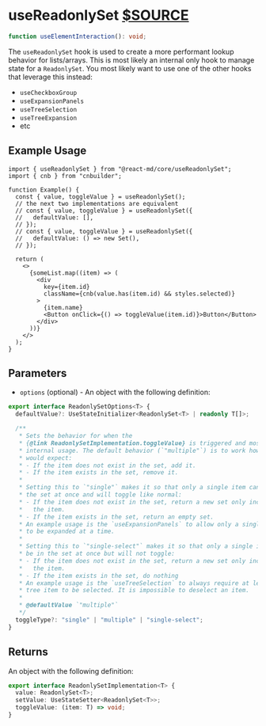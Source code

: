 # useReadonlySet [$SOURCE](packages/core/src/useReadonlySet.ts)

```ts disableTransform
function useElementInteraction(): void;
```

The `useReadonlySet` hook is used to create a more performant lookup
behavior for lists/arrays. This is most likely an internal only hook to
manage state for a `ReadonlySet`. You most likely want to use one of the
other hooks that leverage this instead:

- `useCheckboxGroup`
- `useExpansionPanels`
- `useTreeSelection`
- `useTreeExpansion`
- etc

## Example Usage

```tsx
import { useReadonlySet } from "@react-md/core/useReadonlySet";
import { cnb } from "cnbuilder";

function Example() {
  const { value, toggleValue } = useReadonlySet();
  // the next two implementations are equivalent
  // const { value, toggleValue } = useReadonlySet({
  //   defaultValue: [],
  // });
  // const { value, toggleValue } = useReadonlySet({
  //   defaultValue: () => new Set(),
  // });

  return (
    <>
      {someList.map((item) => (
        <div
          key={item.id}
          className={cnb(value.has(item.id) && styles.selected)}
        >
          {item.name}
          <Button onClick={() => toggleValue(item.id)}>Button</Button>
        </div>
      ))}
    </>
  );
}
```

## Parameters

- `options` (optional) - An object with the following definition:

```ts disableTransform
export interface ReadonlySetOptions<T> {
  defaultValue?: UseStateInitializer<ReadonlySet<T> | readonly T[]>;

  /**
   * Sets the behavior for when the
   * {@link ReadonlySetImplementation.toggleValue} is triggered and mostly for
   * internal usage. The default behavior (`"multiple"`) is to work how most
   * would expect:
   * - If the item does not exist in the set, add it.
   * - If the item exists in the set, remove it.
   *
   * Setting this to `"single"` makes it so that only a single item can be in
   * the set at once and will toggle like normal:
   * - If the item does not exist in the set, return a new set only including
   *   the item.
   * - If the item exists in the set, return an empty set.
   * An example usage is the `useExpansionPanels` to allow only a single panel
   * to be expanded at a time.
   *
   * Setting this to `"single-select"` makes it so that only a single item can
   * be in the set at once but will not toggle:
   * - If the item does not exist in the set, return a new set only including
   *   the item.
   * - If the item exists in the set, do nothing
   * An example usage is the `useTreeSelection` to always require at least one
   * tree item to be selected. It is impossible to deselect an item.
   *
   * @defaultValue `"multiple"`
   */
  toggleType?: "single" | "multiple" | "single-select";
}
```

## Returns

An object with the following definition:

```ts disableTransform
export interface ReadonlySetImplementation<T> {
  value: ReadonlySet<T>;
  setValue: UseStateSetter<ReadonlySet<T>>;
  toggleValue: (item: T) => void;
}
```
